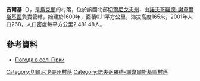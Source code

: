 {{coord|51|56|8|N|33|11|45|E|scale:100000|display=title}}

'''吉爾基'''（{{lang-uk|Гірки}}），是[[烏克蘭|烏克蘭]]的村落，位於該國北部[[切爾尼戈夫州|切爾尼戈夫州]]，由[[諾夫哥羅德-謝韋爾斯基區|諾夫哥羅德-謝韋爾斯基區]]負責管轄，始建於1600年，面積0.11平方公里，海拔高度165米，2001年人口268，人口密度每平方公里2,481.48人。

==參考資料==
* [http://weather.in.ua/ua/chernigovskaja/5090 Погода в селі Гірки] {{Wayback|url=http://weather.in.ua/ua/chernigovskaja/5090 |date=20201126203457 }}

[[Category:切爾尼戈夫州村落|Category:切爾尼戈夫州村落]]
[[Category:諾夫哥羅德-謝韋爾斯基區村落|Category:諾夫哥羅德-謝韋爾斯基區村落]]


{{Chernihiv-geo-stub}}